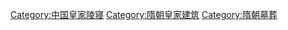 [[Category:中国皇家陵寝|Category:中国皇家陵寝]]
[[Category:隋朝皇家建筑|Category:隋朝皇家建筑]]
[[Category:隋朝墓葬|Category:隋朝墓葬]]